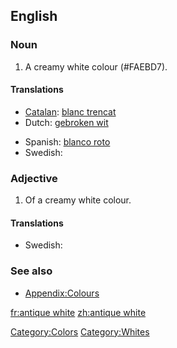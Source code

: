 ==English==

===Noun===
{{en-noun|-}}

# A creamy white colour (#FAEBD7).
#: {{colour panel|FAEBD7}}

====Translations====
{{trans-top|colour}}
* [[Catalan]]: [[blanc trencat]]
* Dutch: [[gebroken wit]]
{{trans-mid}}
* Spanish: [[blanco roto]]
* Swedish: {{t|sv|antikvit}}
{{trans-bottom}}

===Adjective===
{{en-adj|-}}

# Of a creamy white colour.

====Translations====
{{trans-top|colour}}
* Swedish: {{t|sv|antikvit}}
{{trans-mid}}
{{trans-bottom}}

===See also===
* [[Appendix:Colours]]

[[Category:Colors]]
[[Category:Whites]]

[[fr:antique white]]
[[zh:antique white]]